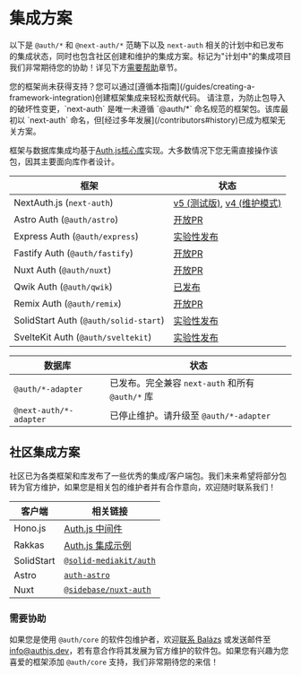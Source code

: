 
# 集成方案

以下是 `@auth/*` 和 `@next-auth/*` 范畴下以及 `next-auth` 相关的计划中和已发布的集成状态，同时也包含社区创建和维护的集成方案。标记为"计划中"的集成项目我们非常期待您的协助！详见下方[需要帮助](#help-needed)章节。

<Callout>
  您的框架尚未获得支持？您可以通过[遵循本指南](/guides/creating-a-framework-integration)创建框架集成来轻松贡献代码。
</Callout>

<Callout type="info">
  请注意，为防止包导入的破坏性变更，`next-auth` 是唯一未遵循 `@auth/*`
  命名规范的框架包。该库最初以 `next-auth`
  命名，但[经过多年发展](/contributors#history)已成为框架无关方案。
</Callout>

框架与数据库集成均基于[Auth.js核心库](/reference/core)实现。大多数情况下您无需直接操作该包，因其主要面向库作者设计。

| 框架                                  | 状态                                                                                |
| ------------------------------------- | ----------------------------------------------------------------------------------- |
| NextAuth.js (`next-auth`)             | [v5 (测试版)](https://nextjs.authjs.dev), [v4 (维护模式)](https://next-auth.js.org) |
| Astro Auth (`@auth/astro`)            | [开放PR](https://github.com/nextauthjs/next-auth/pull/9856)                         |
| Express Auth (`@auth/express`)        | [实验性发布](https://express.authjs.dev)                                            |
| Fastify Auth (`@auth/fastify`)        | [开放PR](https://github.com/nextauthjs/next-auth/pull/9587)                         |
| Nuxt Auth (`@auth/nuxt`)              | [开放PR](https://github.com/nextauthjs/next-auth/pull/10684)                        |
| Qwik Auth (`@auth/qwik`)              | [已发布](https://qwik.authjs.dev)                                                   |
| Remix Auth (`@auth/remix`)            | [开放PR](https://github.com/nextauthjs/next-auth/pull/6767)                         |
| SolidStart Auth (`@auth/solid-start`) | [实验性发布](https://authjs.dev/reference/solid-start)                              |
| SvelteKit Auth (`@auth/sveltekit`)    | [实验性发布](https://sveltekit.authjs.dev)                                          |

| 数据库                 | 状态                                             |
| ---------------------- | ------------------------------------------------ |
| `@auth/*-adapter`      | 已发布。完全兼容 `next-auth` 和所有 `@auth/*` 库 |
| `@next-auth/*-adapter` | 已停止维护。请升级至 `@auth/*-adapter`           |

## 社区集成方案

社区已为各类框架和库发布了一些优秀的集成/客户端包。我们未来希望将部分包转为官方维护，如果您是相关包的维护者并有合作意向，欢迎随时联系我们！

| 客户端     | 相关链接                                                                          |
| ---------- | --------------------------------------------------------------------------------- |
| Hono.js    | [Auth.js 中间件](https://github.com/honojs/middleware/tree/main/packages/auth-js) |
| Rakkas     | [Auth.js 集成示例](https://github.com/rakkasjs/rakkasjs/tree/main/examples/auth)  |
| SolidStart | [`@solid-mediakit/auth`](https://www.npmjs.com/package/@solid-mediakit/auth)      |
| Astro      | [`auth-astro`](https://github.com/nowaythatworked/auth-astro)                     |
| Nuxt       | [`@sidebase/nuxt-auth`](https://auth.sidebase.io)                                 |

### 需要协助

如果您是使用 `@auth/core` 的软件包维护者，欢迎[联系 Balázs](https://twitter.com/balazsorban44) 或发送邮件至 [info@authjs.dev](mailto:info@authjs.dev)，若有意合作将其发展为官方维护的软件包。如果您有兴趣为您喜爱的框架添加 `@auth/core` 支持，我们非常期待您的来信！
